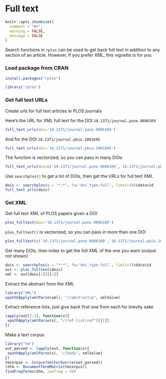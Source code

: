 <!--
%\VignetteEngine{knitr::knitr}
%\VignetteIndexEntry{Full text}
%\VignetteEncoding{UTF-8}
-->

Full text
=====

```r
knitr::opts_chunk$set(
  comment = "#>",
  warning = FALSE,
  message = FALSE
)
```

Search functions in `rplos` can be used to get back full text in addition to any section of an article. However, if you prefer XML, this vignette is for you.

### Load package from CRAN

```r
install.packages("rplos")
```

```r
library('rplos')
```

### Get full text URLs

Create urls for full text articles in PLOS journals

Here's the URL for XML full text for the DOI `10.1371/journal.pone.0086169`

```r
full_text_urls(doi='10.1371/journal.pone.0086169')
```

And for the DOI `10.1371/journal.pbio.1001845`

```r
full_text_urls(doi='10.1371/journal.pbio.1001845')
```

The function is vectorized, so you can pass in many DOIs

```r
full_text_urls(doi=c('10.1371/journal.pone.0086169','10.1371/journal.pbio.1001845'))
````

Use `searchplos()` to get a lot of DOIs, then get the URLs for full text XML

```r
dois <- searchplos(q = "*:*", fq='doc_type:full', limit=20)$data$id
full_text_urls(dois)
```

### Get XML

Get full text XML of PLOS papers given a DOI

```r
plos_fulltext(doi='10.1371/journal.pone.0086169')
```

`plos_fulltext()` is vectorized, so you can pass in more than one DOI

```r
plos_fulltext(c('10.1371/journal.pone.0086169','10.1371/journal.pbio.1001845'))
```

Get many DOIs, then index to get the full XML of the one you want (output not shown)

```r
dois <- searchplos(q = "*:*", fq='doc_type:full', limit=3)$data$id
out <- plos_fulltext(dois)
xml <- out[dois[1]][[1]]
```

Extract the abstract from the XML

```r
library("XML")
xpathSApply(xmlParse(xml), "//abstract/p", xmlValue)
```

Extract reference lists, just give back first one from each for brevity sake

```r
lapply(out[2:3], function(x){
 xpathApply(xmlParse(x), "//ref-list/ref")[[1]]
})
```

Make a text corpus

```r
library("tm")
out_parsed <- lapply(out, function(x){
 xpathApply(xmlParse(x), "//body", xmlValue)
})
tmcorpus <- Corpus(VectorSource(out_parsed))
(dtm <- DocumentTermMatrix(tmcorpus))
findFreqTerms(dtm, lowfreq = 50)
```
